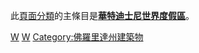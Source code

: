 此[[頁面分類|頁面分類]]的主條目是'''[[華特迪士尼世界度假區|華特迪士尼世界度假區]]'''。

[[Category:迪士尼度假區及主題公園|W]]
[[Category:佛羅里達州旅遊景點|W]]
[[Category:佛羅里達州建築物|Category:佛羅里達州建築物]]